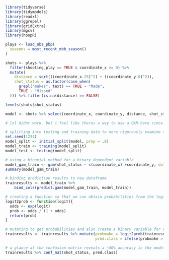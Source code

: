 ```{r}
library(tidyverse)
library(tidymodels)
library(readxl)
library(ggrepel)
library(gridExtra)
library(mgcv)
library(hoopR)
```

```{r}
plays <- load_nba_pbp(
  seasons = most_recent_mbb_season()
)
```

```{r}
shots <- plays %>% 
  filter(shooting_play == TRUE & coordinate_x >= 0) %>% 
  mutate(
    distance = sqrt(((coordinate_x-25)^2) + ((coordinate_y-0)^2)),
    shot_status = as.factor(case_when(
      grepl("makes", text) == TRUE ~ "Made",
      TRUE ~ "Missed"
  ))) %>% filter(is.na(distance) == FALSE)
```

```{r}
levels(shots$shot_status)
```

```{r}
model <- shots %>% select(coordinate_x, coordinate_y, distance, shot_status)
```


``` {r}
# lol didnt work, but i feel like theres a way to use a GAM here since the coordinate_x data should have a nonlinear affect on shooting percentage

# splitting into testing and training data to more rigorously examine the model
set.seed(1234)
model_split <- initial_split(model, prop = .8)
model_train <- training(model_split)
model_test <- testing(model_split)

# using a binomial method for a binary dependent variable
model_gam_train <- gam(shot_status ~ s(coordinate_x) +coordinate_y, data=model_train, binomial)
summary(model_gam_train)

# binding prediction results to new dataframe 
trainresults <- model_train %>%
    bind_cols(predict.gam(model_gam_train, model_train))

# creating a function so that we can obtain probabilities from the logit-odds output
logit2prob <- function(logit){
  odds <- exp(logit)
  prob <- odds / (1 + odds)
  return(prob)
}
```

``` {r}
# mutating to get probabilities and also create a binary variable for visualization purposes
trainresults <- trainresults %>% mutate(probmake = logit2prob(trainresults[5]),
                                        pred.class = ifelse(probmake > 0.499999999, "Made", "Missed"))

```

```{r}
# a glance at the confusion matrix reveals a ~40% accuracy in the model, so worse than chance
trainresults %>% conf_mat(shot_status, pred.class)
```

```{r}

```

